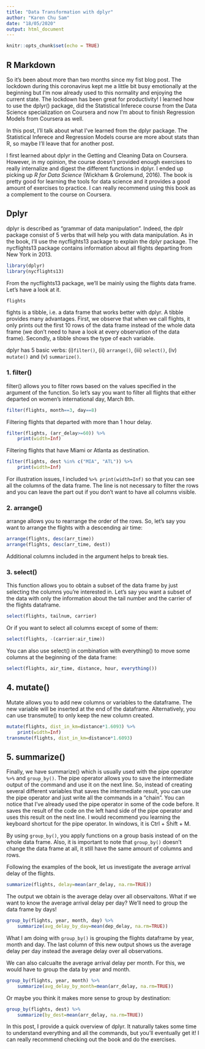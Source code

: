```yaml
---
title: "Data Transformation with dplyr"
author: "Karen Chu Sam"
date: "18/05/2020"
output: html_document
---
```


```r
knitr::opts_chunk$set(echo = TRUE)
```

## R Markdown

So it's been about more than two months since my fist blog post. The lockdown during this coronavirus kept me a little bit busy emotionally at the beginning but I'm now already used to this normality and enjoying the current state. The lockdown has been great for productivity! I learned how to use the dplyr() package, did the Statistical Inferece course from the Data Science specialization on Coursera and now I'm about to finish Regression Models from Coursera as well. 

In this post, I'll talk about what I've learned from the dplyr package. The Statistical Inferece and Regression Models course are more about stats than R, so maybe I'll leave that for another post.

I first learned about dplyr in the Getting and Cleaning Data on Coursera. However, in my opinion, the course doesn't provided enough exercises to really internalize and digest the different functions in dplyr. I ended up picking up *R for Data Science* (Wickham & Grolemund, 2016). The book is pretty good for learning the tools for data science and it provides a good amount of exercises to practice. I can really recommend using this book as a complement to the course on Coursera.


## Dplyr

dplyr is described as "grammar of data manipulation". Indeed, the dplr package consist of 5 verbs that will help you with data manipulation. As in the book, I'll use the nycflights13 package to explain the dplyr package. The nycflights13 package contains information about all flights departing from New York in 2013. 

```r
library(dplyr)
library(nycflights13)
```

From the nycflights13 package, we'll be mainly using the flights data frame. Let's have a look at it.
```r
flights
```

fights is a tibble, i.e. a data frame that works better with dplyr. A tibble provides many advantages. First, we observe that when we call flights, it only prints out the first 10 rows of the data frame instead of the whole data frame (we don't need to have a look at every observation of the data frame). Secondly, a tibble shows the type of each variable.

dplyr has 5 basic verbs: (i)`filter()`, (ii) `arrange()`, (iii) `select()`, (iv) `mutate()` and (v) `summarize()`.

### 1. filter()

filter() allows you to filter rows based on the values specified in the argument of the function. So let's say you want to filter all flights that either departed on women's international day, March 8th. 
```r
filter(flights, month==3, day==8)
```

Filtering flights that departed with more than 1 hour delay. 
```r
filter(flights, (arr_delay>=60)) %>% 
    print(width=Inf)
```

Filtering flights that have Miami or Atlanta as destination.
```r
filter(flights, dest %in% c("MIA", "ATL")) %>% 
    print(width=Inf)
```

For illustration issues, I included `%>% print(width=Inf)` so that you can see all the columns of the data frame. The line is not necessary to filter the rows and you can leave the part out if you don't want to have all columns visible.


### 2. arrange()
arrange allows you to rearrange the order of the rows. So, let's say you want to arrange the flights with a descending air time: 
```r
arrange(flights, desc(arr_time))
arrange(flights, desc(arr_time, dest))
```
Additional columns included in the argument helps to break ties.


### 3. select()
This function allows you to obtain a subset of the data frame by just selecting the columns you're interested in. Let's say you want a subset of the data with only the information about the tail number and the carrier of the flights dataframe.
```r
select(flights, tailnum, carrier)
```

Or if you want to select all columns except of some of them:
```r
select(flights, -(carrier:air_time))
```
You can also use select() in combination with everything() to move some columns at the beginning of the data frame:
```r
select(flights, air_time, distance, hour, everything())
```

## 4. mutate()
Mutate allows you to add new columns or variables to the dataframe. The new variable will be inserted at the end of the dataframe. Alternatively, you can use transmute() to only keep the new column created. 
```r
mutate(flights, dist_in_km=distance*1.6093) %>% 
    print(width=Inf)
transmute(flights, dist_in_km=distance*1.6093)
```

## 5. summarize()
Finally, we have summarize() which is usually used with the pipe operator `%>%` and `group_by()`. The pipe operator allows you to save the intermediate output of the command and use it on the next line. So, instead of creating several different variables that saves the intermediate result, you can use the pipe operator and just write all the commands in a "chain". You can notice that I've already used the pipe operator in some of the code before. It saves the result of the code on the left hand side of the pipe operator and uses this result on the next line. I would recommend you learning the keyboard shortcut for the pipe operator. In windows, it is Ctrl + Shift + M.

By using `group_by()`, you apply functions on a group basis instead of on the whole data frame. Also, it is important to note that `group_by()` doesn't change the data frame at all, it still have the same amount of columns and rows. 

Following the examples of the book, let us investigate the average arrival delay of the flights.    
```r
summarize(flights, delay=mean(arr_delay, na.rm=TRUE))
```

The output we obtain is the average delay over all observaitons. 
What if we want to know the average arrival delay per day? We'll need to group the data frame by days! 
```r
group_by(flights, year, month, day) %>% 
    summarize(avg_delay_by_day=mean(dep_delay, na.rm=TRUE))
```

What I am doing with `group_by()` is grouping the flights dataframe by year, month and day. The last column of this new output shows us the average delay per day instead the average delay over all observations.

We can also calcualte the average arrival delay per month. For this, we would have to group the data by year and month. 
```r
group_by(flights, year, month) %>% 
    summarize(avg_delay_by_month=mean(arr_delay, na.rm=TRUE))
```

Or maybe you think it makes more sense to group by destination:

```r
group_by(flights, dest) %>% 
    summarize(by_dest=mean(arr_delay, na.rm=TRUE))
```

In this post, I provide a quick overview of dplyr. It naturally takes some time to understand everything and all the commands, but you'll eventually get it! I can really recommend checking out the book and do the exercises. 

